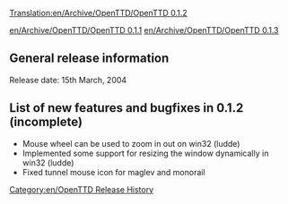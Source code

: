 [[Translation:en/Archive/OpenTTD/OpenTTD 0.1.2]]
[[Category:en/OpenTTD Release History]]

[[en/Archive/OpenTTD/OpenTTD 0.1.1]] [[en/Archive/OpenTTD/OpenTTD 0.1.3]]

==General release information==
Release date: 15th March, 2004

==List of new features and bugfixes in 0.1.2 (incomplete)==
*Mouse wheel can be used to zoom in out on win32 (ludde)
*Implemented some support for resizing the window dynamically in win32 (ludde)
*Fixed tunnel mouse icon for maglev and monorail
